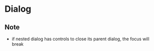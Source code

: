 
# Dialog

<Demo1 />

## Note

- if nested dialog has controls to close its parent dialog, the focus will break
